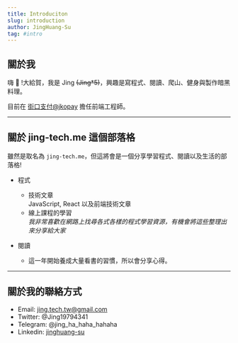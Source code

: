 ```yaml
---
title: Introduciton
slug: introduction
author: JingHuang-Su
tag: #intro
---
```


## 關於我

嗨 👋 !大給賀，我是 Jing ~~(Jing\*5)~~，興趣是寫程式、閱讀、爬山、健身與製作暗黑料理。

目前在 [街口支付@jkopay](https://tw.linkedin.com/company/jkopay-co-ltd) 擔任前端工程師。

---

## 關於 jing-tech.me 這個部落格

雖然是取名為 `jing-tech.me`，但這將會是一個分享學習程式、閱讀以及生活的部落格!

- 程式

  - 技術文章 <br/> JavaScript, React 以及前端技術文章
  - 線上課程的學習 <br/> _我非常喜歡在網路上找尋各式各樣的程式學習資源，有機會將這些整理出來分享給大家_

- 閱讀

  - 這一年開始養成大量看書的習慣，所以會分享心得。

---

## 關於我的聯絡方式

- Email: jing.tech.tw@gmail.com
- Twitter: @Jing19794341
- Telegram: @jing_ha_haha_hahaha
- Linkedin: [jinghuang-su](https://www.linkedin.com/in/jing-huang-su-76b525a2/)
